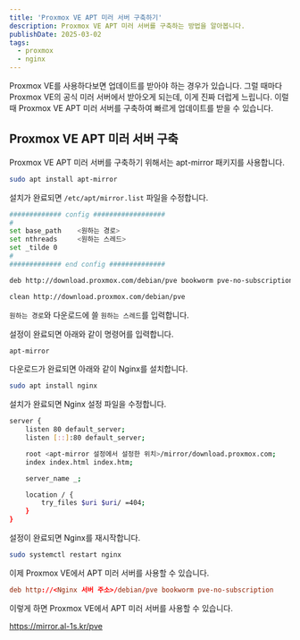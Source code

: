 ```yaml
---
title: 'Proxmox VE APT 미러 서버 구축하기'
description: Proxmox VE APT 미러 서버를 구축하는 방법을 알아봅니다.
publishDate: 2025-03-02
tags:
  - proxmox
  - nginx
---
```


Proxmox VE를 사용하다보면 업데이트를 받아야 하는 경우가 있습니다. 
그럴 때마다 Proxmox VE의 공식 미러 서버에서 받아오게 되는데, 이게 진짜 더럽게 느립니다. 
이럴 때 Proxmox VE APT 미러 서버를 구축하여 빠르게 업데이트를 받을 수 있습니다.

## Proxmox VE APT 미러 서버 구축

Proxmox VE APT 미러 서버를 구축하기 위해서는 apt-mirror 패키지를 사용합니다.

```bash
sudo apt install apt-mirror
```

설치가 완료되면 `/etc/apt/mirror.list` 파일을 수정합니다.


```bash
############# config ##################
#
set base_path    <원하는 경로>
set nthreads     <원하는 스레드>
set _tilde 0
#
############# end config ##############

deb http://download.proxmox.com/debian/pve bookworm pve-no-subscription

clean http://download.proxmox.com/debian/pve
```

`원하는 경로`와 다운로드에 쓸 `원하는 스레드`를 입력합니다.

설정이 완료되면 아래와 같이 명령어를 입력합니다.

```bash
apt-mirror
```

다운로드가 완료되면 아래와 같이 Nginx를 설치합니다.

```bash
sudo apt install nginx
```

설치가 완료되면 Nginx 설정 파일을 수정합니다.

```bash
server {
    listen 80 default_server;
    listen [::]:80 default_server;

    root <apt-mirror 설정에서 설정한 위치>/mirror/download.proxmox.com;
    index index.html index.htm;

    server_name _;

    location / {
        try_files $uri $uri/ =404;
    }
}
```

설정이 완료되면 Nginx를 재시작합니다.

```bash
sudo systemctl restart nginx
```

이제 Proxmox VE에서 APT 미러 서버를 사용할 수 있습니다.

```conf
deb http://<Nginx 서버 주소>/debian/pve bookworm pve-no-subscription
```

이렇게 하면 Proxmox VE에서 APT 미러 서버를 사용할 수 있습니다.

https://mirror.al-1s.kr/pve